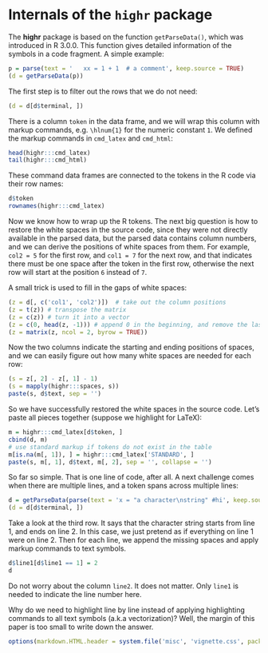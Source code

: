 <!--
%\VignetteEngine{knitr::knitr}
%\VignetteIndexEntry{Internals of the highr package}
-->

# Internals of the `highr` package

The **highr** package is based on the function `getParseData()`, which was
introduced in R 3.0.0. This function gives detailed information of the
symbols in a code fragment. A simple example:

```r
p = parse(text = '   xx = 1 + 1  # a comment', keep.source = TRUE)
(d = getParseData(p))
```

The first step is to filter out the rows that we do not need:

```r
(d = d[d$terminal, ])
```

There is a column `token` in the data frame, and we will wrap this column
with markup commands, e.g. `\hlnum{1}` for the numeric constant `1`. We
defined the markup commands in `cmd_latex` and `cmd_html`:

```r
head(highr:::cmd_latex)
tail(highr:::cmd_html)
```

These command data frames are connected to the tokens in the R code via
their row names:

```r
d$token
rownames(highr:::cmd_latex)
```

Now we know how to wrap up the R tokens. The next big question is how to
restore the white spaces in the source code, since they were not directly
available in the parsed data, but the parsed data contains column numbers,
and we can derive the positions of white spaces from them. For example,
`col2 = 5` for the first row, and `col1 = 7` for the next row, and that
indicates there must be one space after the token in the first row, otherwise
the next row will start at the position `6` instead of `7`.

A small trick is used to fill in the gaps of white spaces:

```r
(z = d[, c('col1', 'col2')])  # take out the column positions
(z = t(z)) # transpose the matrix
(z = c(z)) # turn it into a vector
(z = c(0, head(z, -1))) # append 0 in the beginning, and remove the last element
(z = matrix(z, ncol = 2, byrow = TRUE))
```

Now the two columns indicate the starting and ending positions of spaces,
and we can easily figure out how many white spaces are needed for each row:

```r
(s = z[, 2] - z[, 1] - 1)
(s = mapply(highr:::spaces, s))
paste(s, d$text, sep = '')
```

So we have successfully restored the white spaces in the source code. Let's
paste all pieces together (suppose we highlight for LaTeX):

```r
m = highr:::cmd_latex[d$token, ]
cbind(d, m)
# use standard markup if tokens do not exist in the table
m[is.na(m[, 1]), ] = highr:::cmd_latex['STANDARD', ]
paste(s, m[, 1], d$text, m[, 2], sep = '', collapse = '')
```

So far so simple. That is one line of code, after all. A next challenge
comes when there are multiple lines, and a token spans across multiple lines:

```r
d = getParseData(parse(text = 'x = "a character\nstring" #hi', keep.source = TRUE))
(d = d[d$terminal, ])
```

Take a look at the third row. It says that the character string starts from
line 1, and ends on line 2. In this case, we just pretend as if everything
on line 1 were on line 2. Then for each line, we append the missing spaces
and apply markup commands to text symbols.

```r
d$line1[d$line1 == 1] = 2
d
```

Do not worry about the column `line2`. It does not matter. Only `line1` is
needed to indicate the line number here.

Why do we need to highlight line by line instead of applying highlighting
commands to all text symbols (a.k.a vectorization)? Well, the margin of this
paper is too small to write down the answer.

```r
options(markdown.HTML.header = system.file('misc', 'vignette.css', package='knitr'))
```
